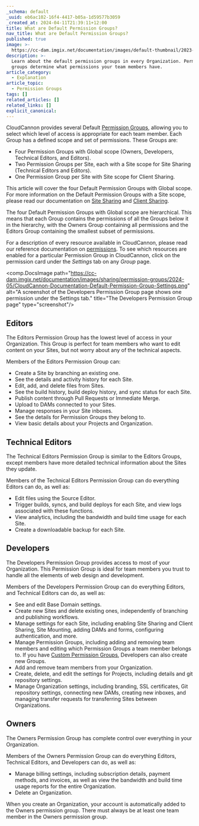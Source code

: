 ```yaml
---
_schema: default
_uuid: eb6ac102-16f4-4417-b05a-1d59577b3059
_created_at: 2024-04-11T21:39:11+12:00
title: What are Default Permission Groups?
nav_title: What are Default Permission Groups?
published: true
image: >-
  https://cc-dam.imgix.net/documentation/images/default-thumbnail/2023-Q4/CloudCannon-Documentation-Thumbnail.png
description: >-
  Learn about the default permission groups in every Organization. Permission
  groups determine what permissions your team members have.
article_category:
  - Explanation
article_topic:
  - Permission Groups
tags: []
related_articles: []
related_links: []
explicit_canonical:
---
```

CloudCannon provides several Default [Permission Groups](/documentation/articles/what-are-permission-groups/), allowing you to select which level of access is appropriate for each team member. Each Group has a defined scope and set of permissions. These  Groups are:

* Four Permission Groups with Global scope (Owners, Developers, Technical Editors, and Editors).
* Two Permission Groups per Site, each with a Site scope for Site Sharing (Technical Editors and Editors).
* One Permission Group per Site with Site scope for Client Sharing.

This article will cover the four Default Permission Groups with Global scope. For more information on the Default Permission Groups with a Site scope, please read our documentation on [Site Sharing](/documentation/articles/share-a-site-with-site-sharing/) and [Client Sharing](/documentation/articles/share-a-site-with-client-sharing/).

The four Default Permission Groups with Global scope are hierarchical. This means that each Group contains the permissions of all the Groups below it in the hierarchy, with the Owners Group containing all permissions and the Editors Group containing the smallest subset of permissions.

For a description of every resource available in CloudCannon, please read our reference documentation on [permissions](/documentation/articles/permissions-reference/). To see which resources are enabled for a particular Permission Group in CloudCannon, click on the permission card under the *Settings* tab on any *Group* page.

<comp.DocsImage path="https://cc-dam.imgix.net/documentation/images/sharing/permission-groups/2024-05/CloudCannon-Documentation-Default-Permission-Group-Settings.png" alt="A screenshot of the Developers Permission Group page shows one permission under the Settings tab." title="The Developers Permission Group page" type="screenshot"/>

## Editors

The Editors Permission Group has the lowest level of access in your Organization. This Group is perfect for team members who want to edit content on your Sites, but not worry about any of the technical aspects.

Members of the Editors Permission Group can:

* Create a Site by branching an existing one.
* See the details and activity history for each Site.
* Edit, add, and delete files from Sites.
* See the build history, build deploy history, and sync status for each Site.
* Publish content through Pull Requests or Immediate Merge.
* Upload to DAMs connected to your Sites.
* Manage responses in your Site inboxes.
* See the details for Permission Groups they belong to.
* View basic details about your Projects and Organization.

## Technical Editors

The Technical Editors Permission Group is similar to the Editors Groups, except members have more detailed technical information about the Sites they update.

Members of the Technical Editors Permission Group can do everything Editors can do, as well as:

* Edit files using the Source Editor.
* Trigger builds, syncs, and build deploys for each Site, and view logs associated with these functions.
* View analytics, including the bandwidth and build time usage for each Site.
* Create a downloadable backup for each Site.

## Developers

The Developers Permission Group provides access to most of your Organization. This Permission Group is ideal for team members you trust to handle all the elements of web design and development.

Members of the Developers Permission Group can do everything Editors, and Technical Editors can do, as well as:

* See and edit Base Domain settings.
* Create new Sites and delete existing ones, independently of branching and publishing workflows.
* Manage settings for each Site, including enabling Site Sharing and Client Sharing, Site Mounting, adding DAMs and forms, configuring authentication, and more.
* Manage Permission Groups, including adding and removing team members and editing which Permission Groups a team member belongs to. If you have <a href="/documentation/articles/what-are-custom-permission-groups/" target="_blank" rel="noopener">Custom Permission Groups</a>, Developers can also create new Groups.
* Add and remove team members from your Organization.
* Create, delete, and edit the settings for Projects, including details and git repository settings.
* Manage Organization settings, including branding, SSL certificates, Git repository settings, connecting new DAMs, creating new inboxes, and managing transfer requests for transferring Sites between Organizations.

## Owners

The Owners Permission Group has complete control over everything in your Organization.

Members of the Owners Permission Group can do everything Editors, Technical Editors, and Developers can do, as well as:

* Manage billing settings, including subscription details, payment methods, and invoices, as well as view the bandwidth and build time usage reports for the entire Organization.
* Delete an Organization.

When you create an Organization, your account is automatically added to the Owners permission group. There must always be at least one team member in the Owners permission group.